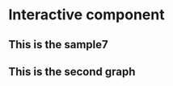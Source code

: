 # Interactive component

<h2>This is the sample7</h2>

<meta charset="utf-8">
<style>

.background {
  fill: #eee;
  opacity: 0;
  pointer-events: all;
}

.map-layer {
  fill: #fff;
  stroke: #aaa;
}

.effect-layer{
  pointer-events:none;
}

text{
  font-family: 'Helvetica Neue', Helvetica, Arial, sans-serif;
  font-weight: 300;
}

text.big-text{
  font-size: 30px;
  font-weight: 400;
}
text.medium-text{
  font-size: 15px;
  font-weight: 400;
}
text.small-text{
  font-size: 12px;
  font-weight: 1000;
}
.effect-layer text{
  font-size: 12px;
}

</style>
<body>


<script src="https://d3js.org/d3.v7.js"></script>
<div id = "graph2"></div>

<h2> This is the second graph </h2>

<div id = "graph1"></div>
<script>
var width = 1060,height = 720,centered;

const projection = d3.geoMercator()
  .scale(33000)
  .center([-73.935242, 40.730610])
  .translate([width / 4.6, height / 3.2]);
  
const projection2 = d3.geoMercator()
  .scale(45000)
  .center([-73.935242, 40.730610])
  .translate([width / 2, height / 2]);

const path = d3.geoPath()
  .projection(projection);

const path2 = d3.geoPath()
  .projection(projection2);

const svg = d3.select('div#graph1')
  .append('svg')
  .attr('width', width)
  .attr('height', height);

svg.append('rect')
  .attr('class', 'background')
  .attr('width', width)
  .attr('height', height);

svg.append("circle")
  .attr("cx",200)
  .attr("cy",130)
  .attr("r", 9)
  .style("fill", "orange")
  
svg.append("circle")
  .attr("cx",200)
  .attr("cy",160)
  .attr("r", 9)
  .style("fill", "lightblue")
  
svg.append("circle")
  .attr("cx",200)
  .attr("cy",190)
  .attr("r", 9)
  .style("fill", "green")
  
svg.append("circle")
  .attr("cx",200)
  .attr("cy",220)
  .attr("r", 9)
  .style("fill", "pink")

svg.append("circle")
  .attr("cx",200)
  .attr("cy",250)
  .attr("r", 9)
  .style("fill", "purple")

svg.append("text")
  .attr("x", 220)
  .attr("y", 130)
  .text("Manhattan")
  .style("font-size", "20px")
  .attr("alignment-baseline","middle")
  
svg.append("text")
  .attr("x", 220)
  .attr("y", 160)
  .text("Brooklyn")
  .style("font-size", "20px")
  .attr("alignment-baseline","middle")
  
svg.append("text")
  .attr("x", 220)
  .attr("y", 190)
  .text("Bronx")
  .style("font-size", "20px")
  .attr("alignment-baseline","middle")
  
svg.append("text")
  .attr("x", 220)
  .attr("y", 220)
  .text("Queens")
  .style("font-size", "20px")
  .attr("alignment-baseline","middle")

svg.append("text")
  .attr("x", 220)
  .attr("y", 250)
  .text("Staten Island")
  .style("font-size", "20px")
  .attr("alignment-baseline","middle")

svg.append("text")
  .attr("x", 280)
  .attr("y", 25)
  .text("Find Your District: ")
  .style("font-size", "35px")
  .attr("alignment-baseline","middle")
  
const g = svg.append('g');

const effectLayer = g.append('g')
  .classed('effect-layer', true);

const mapLayer = g.append('g')
  .classed('map-layer', true);

const bigText = g.append('text')
  .classed('big-text', true)
  .attr('x', 550)
  .attr('y', 33);

d3.json('https://raw.githubusercontent.com/alexjalali/remotelearningedav/main/School%20Districts.geojson').then(function(mapData) {
  var features = mapData.features;

  mapLayer.selectAll('path')
      .data(features)
    .enter().append('path')
      .attr('d', path2)
      .attr('vector-effect', 'non-scaling-stroke')
      .style('fill', fill)
      .on('mouseover', mouseover)
      .on('mouseout', mouseout);
});

function name(d){
  return d.properties.school_dist;
}


function fill(d){
  if(parseInt(name(d)) <= 6) return "orange";
  if(String(name(d)) == "31") return "purple";
  if(parseInt(name(d)) <= 12 && parseInt(name(d)) >= 7) return "green";
  if(parseInt(name(d)) <= 30 && parseInt(name(d)) >= 24) return "pink";
  return "lightblue";
}

function mouseover(event, d){
  d3.select(this).style('fill', 'yellow');
  bigText
    .style('font-family', 'Helvetica Neue')
    .text("District " + String(name(d)));
}

function mouseout(d){
  mapLayer.selectAll('path')
    .style('fill', function(d){return centered && d===centered ? '#D5708B' : fill(d);});

  effectLayer.selectAll('text').transition()
    .style('opacity', 0)
    .remove();
  bigText
    .text("");
}


const svg2 = d3.select('div#graph2')
  .append('svg')
  .attr('width', width)
  .attr('height', height);

svg2.append('rect')
  .attr('class', 'background')
  .attr('width', width)
  .attr('height', height);

const g2 = svg2.append('g');

const effectLayer2 = g2.append('g')
  .classed('effect-layer', true);

const mapLayer2 = g2.append('g')
  .classed('map-layer', true);

const bigText2 = g2.append('text')
  .classed('big-text', true)
  .attr('x', 30)
  .attr('y', 25);
  
const remotelearning = g2.append('text')
  .classed('medium-text', true)
  .attr('x', 33)
  .attr('y', 50);

const mediumText1 = g2.append('text')
  .classed('small-text', true);

const mediumText2 = g2.append('text')
  .classed('small-text', true);

const mediumText3 = g2.append('text')
  .classed('small-text', true);

const mediumText4 = g2.append('text')
  .classed('small-text', true);

g2.append('text')
  .classed('small-text', true)
  .attr('x', 77).attr('y', 125).text('75%');

g2.append('text')
  .classed('small-text', true)
  .attr('x', 77).attr('y', 144).text('70%');

g2.append('text')
  .classed('small-text', true)
  .attr('x', 77).attr('y', 163).text('65%');

g2.append('text')
  .classed('small-text', true)
  .attr('x', 77).attr('y', 182).text('60%');

g2.append('text')
  .classed('small-text', true)
  .attr('x', 77).attr('y', 201).text('55%');

g2.append('text')
  .classed('small-text', true)
  .attr('x', 77).attr('y', 220).text('50%');

g2.append("rect").attr('x', 40).attr('y', 119.2).attr('width', 30)
  .attr('height', 100).attr('fill', 'white').style('opacity',1).attr('stroke', 'black');
//created legend
g2.append("rect").attr('x', 40).attr('y', 120).attr('width', 30)
  .attr('height', 5).attr('fill', 'red').style('opacity',1);
g2.append("rect").attr('x', 40).attr('y', 125).attr('width', 30)
  .attr('height', 5).attr('fill', 'red').style('opacity',0.95);
g2.append("rect").attr('x', 40).attr('y', 130).attr('width', 30)
  .attr('height', 5).attr('fill', 'red').style('opacity',0.9);
g2.append("rect").attr('x', 40).attr('y', 135).attr('width', 30)
  .attr('height', 5).attr('fill', 'red').style('opacity',0.85);
g2.append("rect").attr('x', 40).attr('y', 140).attr('width', 30)
  .attr('height', 5).attr('fill', 'red').style('opacity',0.80);
g2.append("rect").attr('x', 40).attr('y', 145).attr('width', 30)
  .attr('height', 5).attr('fill', 'red').style('opacity',0.75);
g2.append("rect").attr('x', 40).attr('y', 150).attr('width', 30)
  .attr('height', 5).attr('fill', 'red').style('opacity',0.70);
g2.append("rect").attr('x', 40).attr('y', 155).attr('width', 30)
  .attr('height', 5).attr('fill', 'red').style('opacity',0.65);
g2.append("rect").attr('x', 40).attr('y', 160).attr('width', 30)
  .attr('height', 5).attr('fill', 'red').style('opacity',0.6);
g2.append("rect").attr('x', 40).attr('y', 165).attr('width', 30)
  .attr('height', 5).attr('fill', 'red').style('opacity',0.55);
g2.append("rect").attr('x', 40).attr('y', 170).attr('width', 30)
  .attr('height', 5).attr('fill', 'red').style('opacity',0.5);
g2.append("rect").attr('x', 40).attr('y', 175).attr('width', 30)
  .attr('height', 5).attr('fill', 'red').style('opacity',0.45);
g2.append("rect").attr('x', 40).attr('y', 180).attr('width', 30)
  .attr('height', 5).attr('fill', 'red').style('opacity',0.4);
g2.append("rect").attr('x', 40).attr('y', 185).attr('width', 30)
  .attr('height', 5).attr('fill', 'red').style('opacity',0.35);
g2.append("rect").attr('x', 40).attr('y', 190).attr('width', 30)
  .attr('height', 5).attr('fill', 'red').style('opacity',0.30);
g2.append("rect").attr('x', 40).attr('y', 195).attr('width', 30)
  .attr('height', 5).attr('fill', 'red').style('opacity',0.25);
g2.append("rect").attr('x', 40).attr('y', 200).attr('width', 30)
  .attr('height', 5).attr('fill', 'red').style('opacity',0.20);
g2.append("rect").attr('x', 40).attr('y', 205).attr('width', 30)
  .attr('height', 5).attr('fill', 'red').style('opacity',0.15);
g2.append("rect").attr('x', 40).attr('y', 210).attr('width', 30)
  .attr('height', 5).attr('fill', 'red').style('opacity',0.10);
g2.append("rect").attr('x', 40).attr('y', 215).attr('width', 30)
  .attr('height', 5).attr('fill', 'red').style('opacity',0.05);


var xAxis = d3.axisBottom()
.scale(d3.scaleBand().domain(['2018', '2022']).range([0,200]));

var yAxis = d3.axisLeft()
.scale(d3.scaleLinear().domain([650, 550]).range([0,150]));

const xAxisshow = g2.append('g')
    .attr("transform",`translate(${500},${210})`);

const yAxisshow = g2.append('g')
    .attr("transform",`translate(${500},${60})`);

const legendname = g2.append('text')
  .classed('small-text', true)
  .attr('x', 30)
  .attr('y', 105)
	.text('% remote');
//bar for graph1
const bar1 = g2.append("rect");
const bar2 = g2.append("rect");
const bar3 = g2.append("rect");
const bar4 = g2.append("rect");
//label for graph1
const xlabel = g2.append('text');
const ylabel = g2.append('text');
const chartname1 = g2.append('text')
  .classed('small-text', true);
const legend1 = g2.append("rect");
const legend2 = g2.append("rect");
const legendlabel1 = g2.append('text')
	.classed('small-text', true);
const legendlabel2 = g2.append('text')
	.classed('small-text', true);

//bar for graph2
const genderbar1 = g2.append("rect");
const genderbar2 = g2.append("rect");
const ethnicitybar1 = g2.append("rect");
const ethnicitybar2 = g2.append("rect");
const ethnicitybar3 = g2.append("rect");
const ethnicitybar4 = g2.append("rect");
const gradebar3 = g2.append("rect");
const gradebar4 = g2.append("rect");
const gradebar5 = g2.append("rect");
const gradebar6 = g2.append("rect");
const gradebar7 = g2.append("rect");
const gradebar8 = g2.append("rect");
const ellbar1 = g2.append("rect");
const ellbar2 = g2.append("rect");

//label for graph2
const xlabel2 = g2.append('text');
const ylabel2 = g2.append('text');
const chartname2 = g2.append('text')
  .classed('small-text', true);
  
var xAxis2 = d3.axisBottom()
.scale(d3.scaleBand().domain(['Gender', 'Race/Ethnicity', 'Grade Level', 'ELL Status']).range([0,320]));

var yAxis2 = d3.axisLeft()
.scale(d3.scaleLinear().domain([100,0]).range([0,207]));

const xAxisshow2 = g2.append('g')
    .attr("transform",`translate(${400},${465})`);

const yAxisshow2 = g2.append('g')
    .attr("transform",`translate(${400},${258})`);

const mediumText5 = g2.append('text')
  .classed('small-text', true);

const mediumText6 = g2.append('text')
  .classed('small-text', true);

const legend3 = g2.append("rect");
const legend4 = g2.append("rect");
const legend5 = g2.append("rect");
const legend6 = g2.append("rect");
const legend7 = g2.append("rect");
const legend8 = g2.append("rect");
const legend9 = g2.append("rect");
const legend10 = g2.append("rect");
const legend11 = g2.append("rect");
const legend12 = g2.append("rect");
const legend13 = g2.append("rect");
const legend14 = g2.append("rect");
const legend15 = g2.append("rect");
const legend16 = g2.append("rect");

const legendlabel3 = g2.append('text')
	.classed('small-text', true);
const legendlabel4 = g2.append('text')
	.classed('small-text', true);
const legendlabel5 = g2.append('text')
	.classed('small-text', true);
const legendlabel6 = g2.append('text')
	.classed('small-text', true);
const legendlabel7 = g2.append('text')
	.classed('small-text', true);
const legendlabel8 = g2.append('text')
	.classed('small-text', true);
const legendlabel9 = g2.append('text')
	.classed('small-text', true);
const legendlabel10 = g2.append('text')
	.classed('small-text', true);
const legendlabel11 = g2.append('text')
	.classed('small-text', true);
const legendlabel12 = g2.append('text')
	.classed('small-text', true);
const legendlabel13 = g2.append('text')
	.classed('small-text', true);
const legendlabel14 = g2.append('text')
	.classed('small-text', true);
const legendlabel15 = g2.append('text')
	.classed('small-text', true);
const legendlabel16 = g2.append('text')
	.classed('small-text', true);
  
const legendvalue3 = g2.append('text')
	.classed('small-text', true);
const legendvalue4 = g2.append('text')
	.classed('small-text', true);
const legendvalue5 = g2.append('text')
	.classed('small-text', true);
const legendvalue6 = g2.append('text')
	.classed('small-text', true);
const legendvalue7 = g2.append('text')
	.classed('small-text', true);
const legendvalue8 = g2.append('text')
	.classed('small-text', true);
const legendvalue9 = g2.append('text')
	.classed('small-text', true);
const legendvalue10 = g2.append('text')
	.classed('small-text', true);
const legendvalue11 = g2.append('text')
	.classed('small-text', true);
const legendvalue12 = g2.append('text')
	.classed('small-text', true);
const legendvalue13 = g2.append('text')
	.classed('small-text', true);
const legendvalue14 = g2.append('text')
	.classed('small-text', true);
const legendvalue15 = g2.append('text')
	.classed('small-text', true);
const legendvalue16 = g2.append('text')
	.classed('small-text', true);

d3.csv("https://raw.githubusercontent.com/alexjalali/remotelearningedav/main/datasets/DataClean.csv").then(function(data) {
  function opacity(d){
  const ArrayPercent = [];
	for (var i=1; i <= 32; i++){
    ArrayPercent.push(parseFloat(data[i*15-1].PercentRemote));
  }
  const min = d3.min(ArrayPercent)-4;
  const max = d3.max(ArrayPercent);
  return (ArrayPercent[parseInt(name(d))-1]-min)/(max-min);
  }
  function remote(d){
    const remotel = [];
    for (var i=1; i <= 32; i++){
    	remotel.push(parseFloat(data[i*15-1].PercentRemote));
  	}
    return remotel[parseInt(name(d))-1].toFixed(1);
  }
  function math19(d){
    const ArrayMath2019 = [];
    for (var i=1; i <= 32; i++){
    	ArrayMath2019.push(parseFloat(data[i*15-1].MathScores2019));
  	}
    return ArrayMath2019[parseInt(name(d))-1].toFixed(1);
  }
  
  function ela19(d){
    const ArrayELA2019 = [];
    for (var i=1; i <= 32; i++){
    	ArrayELA2019.push(parseFloat(data[i*15-1].ELAScores2019));
  	}
    return ArrayELA2019[parseInt(name(d))-1].toFixed(1);
  }
  
  function math22(d){
    const ArrayMath2022 = [];
    for (var i=1; i <= 32; i++){
    	ArrayMath2022.push(parseFloat(data[i*15-1].MathScores2022));
  	}
    return ArrayMath2022[parseInt(name(d))-1].toFixed(1);
  }
  
  function ela22(d){
    const ArrayELA2022 = [];
    for (var i=1; i <= 32; i++){
    	ArrayELA2022.push(parseFloat(data[i*15-1].ELAScores2022));
  	}
    return ArrayELA2022[parseInt(name(d))-1].toFixed(1);
  }
  
  function male(d){
    const Arraymale = [];
    for (var i=1; i <= 32; i++){
    	Arraymale.push(100 * parseFloat(data[(i-1)*15+3].TotalEnrollment)/(parseFloat(data[(i-1)*15+3].TotalEnrollment) + parseFloat(data[(i-1)*15+2].TotalEnrollment)));
  	}
    return Arraymale[parseInt(name(d))-1].toFixed(1);
  }
  
  function female(d){
    return 100-male(d);
  }
  function totalenthnicity(d){
    const ethnicity = [];
    for (var i=1; i <= 32; i++){
      ethnicity.push(parseFloat(data[(i-1)*15+10].TotalEnrollment) + parseFloat(data[(i-1)*15+11].TotalEnrollment) + parseFloat(data[(i-1)*15+12].TotalEnrollment) + parseFloat(data[(i-1)*15+13].TotalEnrollment))
    }
    return ethnicity[parseInt(name(d))-1];
  }
  
  function asian(d){
    const asianArray = [];
    for (var i=1; i <= 32; i++){
      asianArray.push(100*parseFloat(data[(i-1)*15+10].TotalEnrollment)/totalenthnicity(d))
    }
    return asianArray[parseInt(name(d))-1].toFixed(1);
  }
  
  function black(d){
    const blackArray = [];
    for (var i=1; i <= 32; i++){
      blackArray.push(100*parseFloat(data[(i-1)*15+11].TotalEnrollment)/totalenthnicity(d))
    }
    return blackArray[parseInt(name(d))-1].toFixed(1);
  }
  
  function hispanic(d){
    const hispanicArray = [];
    for (var i=1; i <= 32; i++){
      hispanicArray.push(100*parseFloat(data[(i-1)*15+12].TotalEnrollment)/totalenthnicity(d))
    }
    return hispanicArray[parseInt(name(d))-1].toFixed(1);
  }
  
  function white(d){
    const whiteArray = [];
    for (var i=1; i <= 32; i++){
      whiteArray.push(100*parseFloat(data[(i-1)*15+13].TotalEnrollment)/totalenthnicity(d))
    }
    return whiteArray[parseInt(name(d))-1].toFixed(1);
  }
  
  function totalgrade(d){
    const grade = [];
    for (var i=1; i <= 32; i++){
      grade.push(parseFloat(data[(i-1)*15+4].TotalEnrollment) + parseFloat(data[(i-1)*15+5].TotalEnrollment) + parseFloat(data[(i-1)*15+6].TotalEnrollment) + parseFloat(data[(i-1)*15+7].TotalEnrollment) + parseFloat(data[(i-1)*15+8].TotalEnrollment) + parseFloat(data[(i-1)*15+9].TotalEnrollment))
    }
    return grade[parseInt(name(d))-1];
  }
  
  function grade3(d){
    const grade3Array = [];
    for (var i=1; i <= 32; i++){
      grade3Array.push(100*parseFloat(data[(i-1)*15+4].TotalEnrollment)/totalgrade(d))
    }
    return grade3Array[parseInt(name(d))-1].toFixed(1);
  }
  
  function grade4(d){
    const grade4Array = [];
    for (var i=1; i <= 32; i++){
      grade4Array.push(100*parseFloat(data[(i-1)*15+5].TotalEnrollment)/totalgrade(d))
    }
    return grade4Array[parseInt(name(d))-1].toFixed(1);
  }
  
  function grade5(d){
    const grade5Array = [];
    for (var i=1; i <= 32; i++){
      grade5Array.push(100*parseFloat(data[(i-1)*15+6].TotalEnrollment)/totalgrade(d))
    }
    return grade5Array[parseInt(name(d))-1].toFixed(1);
  }
  
  function grade6(d){
    const grade6Array = [];
    for (var i=1; i <= 32; i++){
      grade6Array.push(100*parseFloat(data[(i-1)*15+7].TotalEnrollment)/totalgrade(d))
    }
    return grade6Array[parseInt(name(d))-1].toFixed(1);
  }
  
  function grade7(d){
    const grade7Array = [];
    for (var i=1; i <= 32; i++){
      grade7Array.push(100*parseFloat(data[(i-1)*15+8].TotalEnrollment)/totalgrade(d))
    }
    return grade7Array[parseInt(name(d))-1].toFixed(1);
  }
  
  function grade8(d){
    const grade8Array = [];
    for (var i=1; i <= 32; i++){
      grade8Array.push(100*parseFloat(data[(i-1)*15+9].TotalEnrollment)/totalgrade(d))
    }
    return grade8Array[parseInt(name(d))-1].toFixed(1);
  }
  
  function ELL(d){
    const ArrayELL = [];
    for (var i=1; i <= 32; i++){
    	ArrayELL.push(100 * parseFloat(data[(i-1)*15].TotalEnrollment)/(parseFloat(data[(i-1)*15+1].TotalEnrollment) + parseFloat(data[(i-1)*15].TotalEnrollment)));
  	}
    return ArrayELL[parseInt(name(d))-1].toFixed(1);
  }
  
  function NoELL(d){
    return 100-ELL(d);
  }
  
  function mouseover2(event, d){
  d3.select(this).style('fill', 'yellow').style('opacity', 1);
  bigText2
    .style('font-family', 'Helvetica Neue')
    .text("District " + String(name(d)));
  remotelearning
  	.style('font-family', 'Helvetica Neue')
    .text("Remote Learning Percentage: " + String(remote(d)) + "%");
  mediumText1
    .style('font-family', 'Helvetica Neue')
    .attr('x', 518)
  	.attr('y', 205-(math19(d)-550)*(150/100))
    .text(String(math19(d)));
  mediumText2
    .style('font-family', 'Helvetica Neue')
    .attr('x', 618)
  	.attr('y', 205-(math22(d)-550)*(150/100))
    .text(String(math22(d)));
  mediumText3
    .style('font-family', 'Helvetica Neue')
    .attr('x', 552)
  	.attr('y', 205-(ela19(d)-550)*(150/100))
    .text(String(ela19(d)));
  mediumText4
    .style('font-family', 'Helvetica Neue')
    .attr('x', 652)
  	.attr('y', 205-(ela22(d)-550)*(150/100))
    .text(String(ela22(d)));
  xAxisshow.call(xAxis);
	yAxisshow.call(yAxis);

  bar1.attr('x', 520)
    .attr('y', 210-(math19(d)-550)*(150/100)).attr('width', 30)
  	.attr('height', (math19(d)-550)*(150/100)).attr('fill', '#0492C2').attr('opacity', 0.8);
    
  bar2.attr('x', 550)
    .attr('y', 210-(ela19(d)-550)*(150/100)).attr('width', 30)
  	.attr('height', (ela19(d)-550)*(150/100)).attr('fill', '#597D35').attr('opacity', 0.8);
    
  bar3.attr('x', 620)
    .attr('y', 210-(math22(d)-550)*(150/100)).attr('width', 30)
  	.attr('height', (math22(d)-550)*(150/100)).attr('fill', '#0492C2').attr('opacity', 0.8);
  
  bar4.attr('x', 650)
    .attr('y', 210-(ela22(d)-550)*(150/100)).attr('width', 30)
  	.attr('height', (ela22(d)-550)*(150/100)).attr('fill', '#597D35').attr('opacity', 0.8);
  xlabel.classed('small-text', true).attr('x', 470).attr('y',45).text('Score');
  ylabel.classed('small-text', true).attr('x', 710).attr('y',215).text('Year');
  chartname1.attr('x', 520).attr('y', 55).text('Average Test Scores for 2018 & 2022');
  legend1.attr('x', 700).attr('y', 75).attr('width', 10)
  .attr('height', 10).attr('fill', '#0492C2').style('opacity',0.8);
  legend2.attr('x', 700).attr('y', 90).attr('width', 10)
  .attr('height', 10).attr('fill', '#597D35').style('opacity',0.8);
  legendlabel1.attr('x', 720).attr('y', 85).text('Math Score');
  legendlabel2.attr('x', 720).attr('y', 100).text('ELA Score');
  xAxisshow2.call(xAxis2);
	yAxisshow2.call(yAxis2);
  mediumText5.attr('x', 360).attr('y',243).text('Percentage');
  mediumText6.attr('x', 730).attr('y',470).text('Category');
  legend3.attr('x', 410).attr('y', 530).attr('width', 10)
  .attr('height', 10).attr('fill', '#800000').attr('opacity', 0.7);
  legend4.attr('x', 410).attr('y', 500).attr('width', 10)
  .attr('height', 10).attr('fill', '#008080').attr('opacity', 0.7);
  legendlabel3.attr('x', 430).attr('y', 540).text('Male');
  legendlabel4.attr('x', 430).attr('y', 509).text('Female');
  legendvalue3.attr('x', 430).attr('y', 525).text(female(d) + "%");
  legendvalue4.attr('x', 430).attr('y', 555).text(male(d) + "%");
  genderbar1.attr('x', 425)
    .attr('y', 465-(male(d))*(2.07)).attr('width', 30)
  	.attr('height', (male(d))*(2.07)).attr('fill', '#800000').attr('opacity', 0.7);
  genderbar2.attr('x', 425)
    .attr('y', 258).attr('width', 30)
  	.attr('height', (female(d))*(2.07))
    .attr('fill','#008080').attr('opacity', 0.7);
  legendlabel5.attr('x', 520).attr('y', 509).text('Asian');
  legendlabel6.attr('x', 520).attr('y', 540).text('Black');
  legendlabel7.attr('x', 520).attr('y', 570).text('Hispanic');
  legendlabel8.attr('x', 520).attr('y', 600).text('White');
  legendvalue5.attr('x', 520).attr('y', 525).text(asian(d) + "%");
  legendvalue6.attr('x', 520).attr('y', 555).text(black(d) + "%");
  legendvalue7.attr('x', 520).attr('y', 585).text(hispanic(d) + "%");
  legendvalue8.attr('x', 520).attr('y', 615).text(white(d) + "%");
  
  legend5.attr('x', 500).attr('y', 500).attr('width', 10)
  .attr('height', 10).attr('fill', '#F1948A');
  legend6.attr('x', 500).attr('y', 530).attr('width', 10)
  .attr('height', 10).attr('fill', '#BB8FCE');
	legend7.attr('x', 500).attr('y', 560).attr('width', 10)
  .attr('height', 10).attr('fill', '#85C1E9');
  legend8.attr('x', 500).attr('y', 590).attr('width', 10)
  .attr('height', 10).attr('fill', '#82E0AA');
  
  ethnicitybar1.attr('x', 505)
    .attr('y', 258).attr('width', 30)
  	.attr('height', (asian(d))*(2.07)).attr('fill','#F1948A');
  ethnicitybar2.attr('x', 505)
    .attr('y', 465-(white(d))*(2.07)-(hispanic(d))*(2.07)-(black(d))*(2.07)).attr('width', 30)
  	.attr('height', (black(d))*(2.07)).attr('fill', '#BB8FCE');
  ethnicitybar3.attr('x', 505)
    .attr('y', 465-(white(d))*(2.07)-(hispanic(d))*(2.07)).attr('width', 30)
  	.attr('height', (hispanic(d))*(2.07)).attr('fill', '#85C1E9');
  ethnicitybar4.attr('x', 505)
    .attr('y', 465-(white(d))*(2.07)).attr('width', 30)
  	.attr('height', (white(d))*(2.07)).attr('fill', '#82E0AA');
  
  legendlabel9.attr('x', 595).attr('y', 509).text('Grade 3');
  legendlabel10.attr('x', 595).attr('y', 540).text('Grade 4');
  legendlabel11.attr('x', 595).attr('y', 570).text('Grade 5');
  legendlabel12.attr('x', 595).attr('y', 600).text('Grade 6');
  legendlabel13.attr('x', 595).attr('y', 630).text('Grade 7');
  legendlabel14.attr('x', 595).attr('y', 660).text('Grade 8');
  
  legendvalue9.attr('x', 595).attr('y', 525).text(grade3(d) + "%");
  legendvalue10.attr('x', 595).attr('y', 555).text(grade4(d) + "%");
  legendvalue11.attr('x', 595).attr('y', 585).text(grade5(d) + "%");
  legendvalue12.attr('x', 595).attr('y', 615).text(grade6(d) + "%");
  legendvalue13.attr('x', 595).attr('y', 645).text(grade7(d) + "%");
  legendvalue14.attr('x', 595).attr('y', 675).text(grade8(d) + "%");
  
  legend9.attr('x', 575).attr('y', 500).attr('width', 10)
  .attr('height', 10).attr('fill', '#D6EAF8');
  legend10.attr('x', 575).attr('y', 530).attr('width', 10)
  .attr('height', 10).attr('fill', '#85C1E9');
	legend11.attr('x', 575).attr('y', 560).attr('width', 10)
  .attr('height', 10).attr('fill', '#5DADE2');
  legend12.attr('x', 575).attr('y', 590).attr('width', 10)
  .attr('height', 10).attr('fill', '#007AFF');
  legend13.attr('x', 575).attr('y', 620).attr('width', 10)
  .attr('height', 10).attr('fill', '#0000FF');
  legend14.attr('x', 575).attr('y', 650).attr('width', 10)
  .attr('height', 10).attr('fill', '#011F4B');
  
  gradebar3.attr('x', 585)
    .attr('y', 258).attr('width', 30)
  	.attr('height', (grade3(d))*(2.07)).attr('fill','#D6EAF8');
  gradebar4.attr('x', 585)
    .attr('y', 258+(grade3(d))*(2.07)).attr('width', 30)
  	.attr('height', (grade4(d))*(2.07)).attr('fill','#85C1E9');
  gradebar5.attr('x', 585)
    .attr('y', 465-(grade5(d))*(2.07)-(grade6(d))*(2.07)-(grade7(d))*(2.07)-(grade8(d))*(2.07)).attr('width', 30).attr('height', (grade5(d))*(2.07)).attr('fill', '#5DADE2');
  gradebar6.attr('x', 585)
    .attr('y', 465-(grade6(d))*(2.07)-(grade7(d))*(2.07)-(grade8(d))*(2.07)).attr('width', 30)
  	.attr('height', (grade6(d))*(2.07)).attr('fill', '#007AFF');
  gradebar7.attr('x', 585)
    .attr('y', 465-(grade7(d))*(2.07)-(grade8(d))*(2.07)).attr('width', 30)
  	.attr('height', (grade7(d))*(2.07)).attr('fill', '#0000FF');
  gradebar8.attr('x', 585)
    .attr('y', 465-(grade8(d))*(2.07)).attr('width', 30)
  	.attr('height', (grade8(d))*(2.07)).attr('fill', '#011F4B');
  
  legendlabel15.attr('x', 675).attr('y', 509).text('ELL');
  legendlabel16.attr('x', 675).attr('y', 540).text('Not ELL');
  legendvalue15.attr('x', 675).attr('y', 525).text(ELL(d) + "%");
  legendvalue16.attr('x', 675).attr('y', 555).text(NoELL(d) + "%");
  legend15.attr('x', 655).attr('y', 500).attr('width', 10)
  .attr('height', 10).attr('fill', '#D98880');
  legend16.attr('x', 655).attr('y', 530).attr('width', 10)
  .attr('height', 10).attr('fill', '#1A5276');
  ellbar1.attr('x', 664)
    .attr('y', 465-(NoELL(d))*(2.07)).attr('width', 30)
  	.attr('height', (NoELL(d))*(2.07)).attr('fill', '#1A5276');
  ellbar2.attr('x', 664)
    .attr('y', 258).attr('width', 30)
  	.attr('height', (ELL(d))*(2.07))
    .attr('fill','#D98880');
	}

  function mouseout2(d){
  mapLayer2.selectAll('path')
    .style('fill', 'red').style('opacity', opacity);
	}

d3.json('https://raw.githubusercontent.com/alexjalali/remotelearningedav/main/School%20Districts.geojson').then(function(mapData) {
  var features = mapData.features;

  mapLayer2.selectAll('path')
      .data(features).enter().append('path').attr('d', path)
      .attr('vector-effect', 'non-scaling-stroke').style('fill', "red")
      .style('opacity', opacity)
      .on('mouseover', mouseover2)
      .on('mouseout', mouseout2);
});
});
</script>